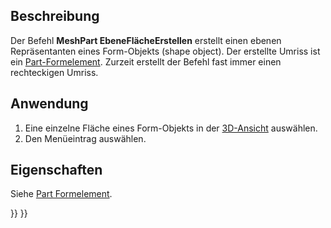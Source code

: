<languages/>

{{Docnav/de
|[[MeshPart_CreateFlatMesh/de|EbenesNetzErstellen]]
|
|[[Mesh_Workbench/de|Mesh]]
|IconL=MeshPart_CreateFlatMesh.svg
|IconR=
|IconC=Workbench_Mesh.svg
}}

{{GuiCommand/de
|Name=MeshPart CreateFlatFace
|Name/de=MeshPart EbeneFlächeErstellen
|MenuLocation=Netze → Fläche abwickeln
|Workbenches=[[Mesh_Workbench/de|Mesh]]
|Version=0.19
|SeeAlso=[[MeshPart_CreateFlatMesh/de|MeshPart EbenesNetzErstellen]]
}}

<span id="Description"></span>
==Beschreibung==

Der Befehl '''MeshPart EbeneFlächeErstellen''' erstellt einen ebenen Repräsentanten eines Form-Objekts (shape object). Der erstellte Umriss ist ein [[Part_Feature/de|Part-Formelement]]. Zurzeit erstellt der Befehl fast immer einen rechteckigen Umriss.

<span id="Usage"></span>
==Anwendung==

# Eine einzelne Fläche eines Form-Objekts in der [[3D_View/de|3D-Ansicht]] auswählen.
# Den Menüeintrag {{MenuCommand|Netze → [[Image:MeshPart_CreateFlatFace.svg|16px]] Fläche abwickeln}} auswählen.

<span id="Properties"></span>
==Eigenschaften==

Siehe [[Part_Feature/de|Part Formelement]].


{{Docnav/de
|[[MeshPart_CreateFlatMesh/de|EbenesNetzErstellen]]
|
|[[Mesh_Workbench/de|Mesh]]
|IconL=MeshPart_CreateFlatMesh.svg
|IconR=
|IconC=Workbench_Mesh.svg
}}

{{Mesh Tools navi{{#translation:}}}}
{{Userdocnavi{{#translation:}}}}